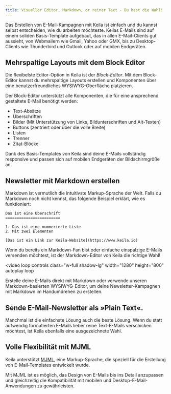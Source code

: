 ```yaml
---
title: Visueller Editor, Markdown, or reiner Text - Du hast die Wahl!
---
```


Das Erstellen von E-Mail-Kampagnen mit Keila ist einfach und du kannst selbst
entscheiden, wie du arbeiten möchteste. Keilas E-Mails sind auf einem soliden
Basis-Template aufgebaut, das in allen E-Mail-Clients gut aussieht, von
Webmailern wie Gmail, Yahoo oder GMX, bis zu Desktop-Clients wie Thunderbird und
Outlook oder auf mobilen Endgeräten.

<KeilaImage
  src="/src/assets/screenshots/block-editor.png"
  alt="Screenshot des Block-Editors von Keila mit einem mehrspaltigen Layout"
/>

## Mehrspaltige Layouts mit dem Block Editor

Die flexibelste Editor-Option in Keila ist der _Block-Editor_. Mit dem
Block-Editor kannst du mehrspaltige Layouts erstellen und Komponenten über eine
benutzerfreundliches WYSIWYG-Oberfläche platzieren.

Der Block-Editor unterstützt alle Komponenten, die für eine ansprechend
gestaltete E-Mail benötigt werden:

- Text-Absätze
- Überschriften
- Bilder (Mit Unterstützung von Links, Bildunterschriften und Alt-Texten)
- Buttons (zentriert oder über die volle Breite)
- Listen
- Trenner
- Zitat-Blöcke

Dank des Basis-Templates von Keila sind deine E-Mails vollständig responsive und
passen sich auf mobilen Endgeräten der Bildschirmgröße an.

## Newsletter mit Markdown erstellen

Markdown ist vermutlich die intuitivste Markup-Sprache der Welt.
Falls du Markdown noch nicht kennst, das folgende Beispiel erklärt, wie es
funktioniert:

```
Das ist eine Überschrift
========================

1. Das ist eine nummerierte Liste
2. Mit zwei Elementen

[Das ist ein Link zur Keila-Website](https://www.keila.io)
```

Wenn du bereits ein Markdown-Fan bist oder einfache einspalzige E-Mails
versenden möchtest, ist der Markdown-Editor von Keila die richtige Wahl!

<div class="md:flex flex-row gap-5">
  <KeilaImage
    src="/src/assets/screenshots/markdown-editor.png"
    alt="Screenshot des Markdown-Editors in Keila"
  />
  <KeilaImage
    src="/src/assets/screenshots/markdown-editor-wysiwyg.png"
    alt="Screenshot des Markdown-Editors in Keila im WYSIWYG-Modus"
  />
</div>

<video
  loop
  controls
  class="w-full shadow-lg"
  width="1280"
  height="800"
  autoplay
  loop
>
  <source src="/updates/2022-02-22-markdown-as-you-type.mp4" type="video/mp4" />
</video>

Erstelle deine E-Mails direkt mit Markdown oder verwende unseren
Markdown-basierten WYSIWYG-Editor, um deine Newsletter-Kampagnen mit Markdown im
Handumdrehen zu erstellen.

## Sende E-Mail-Newsletter als »Plain Text«.

Manchmal ist die einfachste Lösung auch die beste Lösung. Wenn du statt
aufwendig formatierten E-Mails lieber reine Text-E-Mails verschicken möchtest,
ist Keila ebenfalls eine ausgezeichnete Wahl.

<KeilaImage
  src="/src/assets/screenshots/plain-text-editor.png"
  alt="Screenshot des Plain-Text-Editors in Keila"
/>

## Volle Flexibilität mit MJML

Keila unterstützt [MJML](https://mjml.io/), eine Markup-Sprache, die speziell für die
Erstellung von E-Mail-Templates entwickelt wurde.

Mit MJML ist es möglich, das Design von E-Mails bis ins Detail anzupassen
und gleichzeitig die Kompatibilität mit mobilen und Desktop-E-Mail-Anwendungen
zu gewährleisten.

<KeilaImage
  src="/src/assets/updates/2024-08-21-mjml.png"
  alt="Screenshot des MJML-Editors in Keila"
/>
